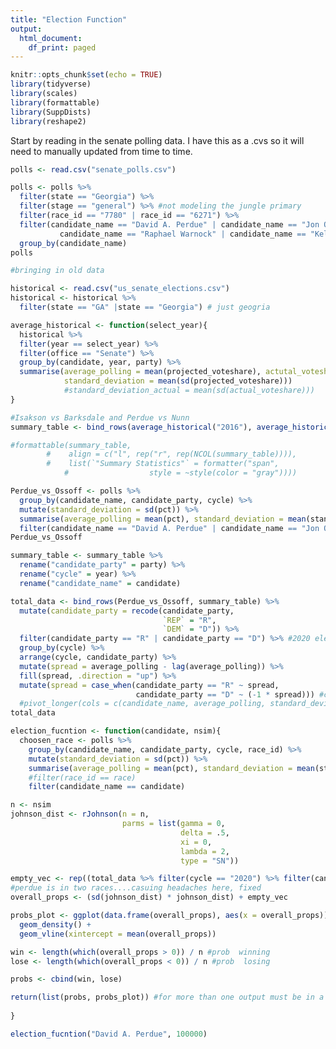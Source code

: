 ```yaml
---
title: "Election Function"
output:
  html_document:
    df_print: paged
---
```


```r
knitr::opts_chunk$set(echo = TRUE)
library(tidyverse)
library(scales)
library(formattable)
library(SuppDists)
library(reshape2)
```

Start by reading in the senate polling data. I have this as a .cvs so it will need to manually updated from time to time. 

```r
polls <- read.csv("senate_polls.csv")
```

```r
polls <- polls %>%
  filter(state == "Georgia") %>%
  filter(stage == "general") %>% #not modeling the jungle primary
  filter(race_id == "7780" | race_id == "6271") %>%
  filter(candidate_name == "David A. Perdue" | candidate_name == "Jon Ossoff" | 
           candidate_name == "Raphael Warnock" | candidate_name == "Kelly Loeffler") %>%
  group_by(candidate_name)
polls
```


```r
#bringing in old data

historical <- read.csv("us_senate_elections.csv")
historical <- historical %>%
  filter(state == "GA" |state == "Georgia") # just geogria

average_historical <- function(select_year){
  historical %>% 
  filter(year == select_year) %>%
  filter(office == "Senate") %>%
  group_by(candidate, year, party) %>%
  summarise(average_polling = mean(projected_voteshare), actutal_voteshare = mean(actual_voteshare),
            standard_deviation = mean(sd(projected_voteshare))) 
            #standard_deviation_actual = mean(sd(actual_voteshare)))
}

#Isakson vs Barksdale and Perdue vs Nunn
summary_table <- bind_rows(average_historical("2016"), average_historical("2014"))

#formattable(summary_table,
        #    align = c("l", rep("r", rep(NCOL(summary_table)))),
        #    list(`"Summary Statistics"` = formatter("span",
            #                  style = ~style(color = "gray"))))
```

```r
Perdue_vs_Ossoff <- polls %>% 
  group_by(candidate_name, candidate_party, cycle) %>%
  mutate(standard_deviation = sd(pct)) %>%
  summarise(average_polling = mean(pct), standard_deviation = mean(standard_deviation)) %>%
  filter(candidate_name == "David A. Perdue" | candidate_name == "Jon Ossoff")
Perdue_vs_Ossoff
```


```r
summary_table <- summary_table %>%
  rename("candidate_party" = party) %>%
  rename("cycle" = year) %>%
  rename("candidate_name" = candidate)
```

```r
total_data <- bind_rows(Perdue_vs_Ossoff, summary_table) %>%
  mutate(candidate_party = recode(candidate_party, 
                                  `REP` = "R", 
                                  `DEM` = "D")) %>%
  filter(candidate_party == "R" | candidate_party == "D") %>% #2020 election will not have independents, only top two advance
  group_by(cycle) %>%
  arrange(cycle, candidate_party) %>%
  mutate(spread = average_polling - lag(average_polling)) %>%
  fill(spread, .direction = "up") %>%
  mutate(spread = case_when(candidate_party == "R" ~ spread,
                            candidate_party == "D" ~ (-1 * spread))) #creating the spread for both candidates based on party. THis took be a longggg time to figure out
  #pivot_longer(cols = c(candidate_name, average_polling, standard_deviation), names_to = "variables", values_to = "times")
total_data
```


```r
election_fucntion <- function(candidate, nsim){
  choosen_race <- polls %>% 
    group_by(candidate_name, candidate_party, cycle, race_id) %>%
    mutate(standard_deviation = sd(pct)) %>%
    summarise(average_polling = mean(pct), standard_deviation = mean(standard_deviation)) %>%
    #filter(race_id == race)
    filter(candidate_name == candidate)

n <- nsim
johnson_dist <- rJohnson(n = n, 
                         parms = list(gamma = 0, 
                                      delta = .5, 
                                      xi = 0, 
                                      lambda = 2, 
                                      type = "SN"))

empty_vec <- rep((total_data %>% filter(cycle == "2020") %>% filter(candidate_name == "David A. Perdue"))$spread , n)
#perdue is in two races....casuing headaches here, fixed
overall_props <- (sd(johnson_dist) * johnson_dist) + empty_vec

probs_plot <- ggplot(data.frame(overall_props), aes(x = overall_props)) +
  geom_density() +
  geom_vline(xintercept = mean(overall_props))

win <- length(which(overall_props > 0)) / n #prob  winning
lose <- length(which(overall_props < 0)) / n #prob  losing

probs <- cbind(win, lose)

return(list(probs, probs_plot)) #for more than one output must be in a list
  
}

election_fucntion("David A. Perdue", 100000)
```



